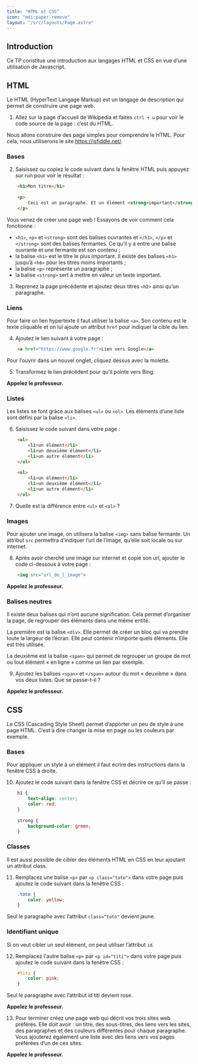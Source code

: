 ```yaml
---
title: "HTML et CSS"
icon: "mdi:paper-remove"
layout: "/src/layouts/Page.astro"
---
```



## Introduction

Ce TP constitue une introduction aux langages HTML et CSS en vue d’une
utilisation de Javascript.

## HTML

Le HTML (HyperText Langage Markup) est un langage de description qui permet de
construire une page web.

1. Allez sur la page d’accueil de Wikipedia et faites `ctrl + u` pour voir
le code source de la page : c’est du HTML.

Nous allons construire des page simples pour comprendre le HTML. Pour cela,
nous utiliserons le site https://jsfiddle.net/.

### Bases

2. Saisissez ou copiez le code suivant dans la fenêtre HTML puis appuyez
sur run pour voir le résultat :

```html
    <h1>Mon titre</h1>
    
    <p>
        Ceci est un paragraphe. Et un élément <strong>important</strong>.
    </p>
```

Vous venez de créer une page web ! Essayons de voir comment cela fonctionne :

  * `<h1>`, `<p>` et `<strong>` sont des balises ouvrantes et `</h1>`, `</p>` et `</strong>` sont des balises fermantes. Ce qu’il y a entre une balise ouvrante et une fermante est son contenu ;
  * la balise `<h1>` est le titre le plus important. Il existe des balises `<h1>` jusqu’à `<h6>` pour les titres moins importants ;
  * la balise `<p>` représente un paragraphe ;
  * la balise `<strong>` sert à mettre en valeur un texte important.

3. Reprenez la page précédente et ajoutez deux titres `<h2>` ainsi qu’un
paragraphe.

### Liens

Pour faire un lien hypertexte il faut utiliser la balise `<a>`. Son contenu
est le texte cliquable et on lui ajoute un attribut `href` pour indiquer la
cible du lien.

4. Ajoutez le lien suivant à votre page :

```html
    <a href="https://www.google.fr">Lien vers Google</a>
```

Pour l’ouvrir dans un nouvel onglet, cliquez dessus avec la molette.

5. Transformez le lien précédent pour qu’il pointe vers Bing.

**Appelez le professeur.**

### Listes

Les listes se font grâce aux balises `<ul>` ou `<ol>`. Les éléments d’une
liste sont défini par la balise `<li>`.

6. Saisissez le code suivant dans votre page :
    
```html
    <ul>
        <li>un élément</li>
        <li>un deuxième élément</li>
        <li>un autre élément</li>
    </ul>
    
    <ol>
        <li>un élément</li>
        <li>un deuxième élément</li>
        <li>un autre élément</li>
    </ol>
```

7. Quelle est la différence entre `<ul>` et `<ol>` ?

### Images

Pour ajouter une image, on utilisera la balise `<img>` sans balise fermante.
Un attribut `src` permettra d’indiquer l’url de l’image, qu’elle soit locale
ou sur internet.

8. Après avoir cherché une image sur internet et copié son url, ajouter le
code ci-dessous à votre page :

```html
    <img src="url_de_l_image">
```

**Appelez le professeur.**

### Balises neutres

Il existe deux balises qui n’ont aucune signification. Cela permet d’organiser
la page, de regrouper des éléments dans une même entité.

La première est la balise `<div>`. Elle permet de créer un bloc qui va prendre
toute la largeur de l’écran. Elle peut contenir n’importe quels éléments. Elle
est très utilisée.

La deuxième est la balise `<span>` qui permet de regrouper un groupe de mot ou
tout élément « en ligne » comme un lien par exemple.

9. Ajoutez les balises `<span>` et `</span>` autour du mot « deuxième »
dans vos deux listes. Que se passe-t-il ?

**Appelez le professeur.**

## CSS

Le CSS (Cascading Style Sheet) permet d’apporter un peu de style à une page
HTML. C’est à dire changer la mise en page ou les couleurs par exemple.

### Bases

Pour appliquer un style à un élément il faut écrire des instructions dans la
fenêtre CSS à droite.

10. Ajoutez le code suivant dans la fenêtre CSS et décrire ce qu’il se
passe :

```css
    h1 {
        text-align: center;
        color: red;
    }
    
    strong {
        background-color: green;
    }
```

### Classes

Il est aussi possible de cibler des éléments HTML en CSS en leur ajoutant un
attribut class.

11. Remplacez une balise `<p>` par `<p class="toto">` dans votre page puis
ajoutez le code suivant dans la fenêtre CSS :

```css
    .toto {
        color: yellow;
    }
```

Seul le paragraphe avec l’attribut `class="toto"` devient jaune.

### Identifiant unique

Si on veut cibler un seul élément, on peut utiliser l’attribut `id`.

12. Remplacez l'autre balise `<p>` par `<p id="titi">` dans votre page
puis ajoutez le code suivant dans la fenêtre CSS :

```css
    #titi {
        color: pink;
    }
```

Seul le paragraphe avec l’attribut id titi devient rose.

**Appelez le professeur.**

13. Pour terminer créez une page web qui décrit vos trois sites web
préférés. Elle doit avoir : un titre, des sous-titres, des liens vers les
sites, des paragraphes et des couleurs différentes pour chaque paragraphe.
Vous ajouterez également une liste avec des liens vers vos pages préférées
d’un de ces sites.

**Appelez le professeur.**